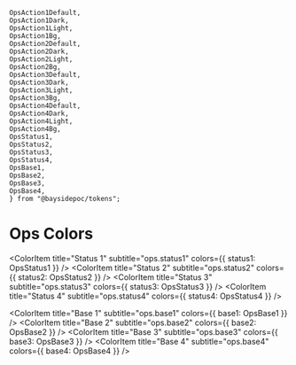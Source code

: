 <!-- Colors.stories.mdx -->

    OpsAction1Default, 
    OpsAction1Dark, 
    OpsAction1Light, 
    OpsAction1Bg,
    OpsAction2Default, 
    OpsAction2Dark, 
    OpsAction2Light, 
    OpsAction2Bg,
    OpsAction3Default, 
    OpsAction3Dark, 
    OpsAction3Light, 
    OpsAction3Bg,
    OpsAction4Default, 
    OpsAction4Dark, 
    OpsAction4Light, 
    OpsAction4Bg,
    OpsStatus1,
    OpsStatus2,
    OpsStatus3,
    OpsStatus4,
    OpsBase1,
    OpsBase2,
    OpsBase3,
    OpsBase4,
    } from "@baysidepoc/tokens";

<Meta title="Tokens/Ops Colors" />

# Ops Colors

<ColorPalette>
  <ColorItem
    title="Action 1"
    subtitle="ops.action1"
    colors={{
      Dark: OpsAction1Dark,
      Default: OpsAction1Default,
      Light: OpsAction1Light,
      Background: OpsAction1Bg,
    }}
  />
  <ColorItem
    title="Action 2"
    subtitle="ops.action2"
    colors={{
      Dark: OpsAction2Dark,
      Default: OpsAction2Default,
      Light: OpsAction2Light,
      Background: OpsAction2Bg,
    }}
  />
  <ColorItem
    title="Action 3"
    subtitle="ops.action3"
    colors={{
      Dark: OpsAction3Dark,
      Default: OpsAction3Default,
      Light: OpsAction3Light,
      Background: OpsAction3Bg,
    }}
  />
  <ColorItem
    title="Action 4"
    subtitle="ops.action4"
    colors={{
      Dark: OpsAction4Dark,
      Default: OpsAction4Default,
      Light: OpsAction4Light,
      Background: OpsAction4Bg,
    }}
  />

  <ColorItem 
    title="Status 1" 
    subtitle="ops.status1"
    colors={{ status1: OpsStatus1 }} 
  />
  <ColorItem 
    title="Status 2" 
    subtitle="ops.status2"
    colors={{ status2: OpsStatus2 }} 
  />
  <ColorItem 
    title="Status 3" 
    subtitle="ops.status3"
    colors={{ status3: OpsStatus3 }} 
  />
  <ColorItem 
    title="Status 4" 
    subtitle="ops.status4"
    colors={{ status4: OpsStatus4 }} 
  />

  <ColorItem 
    title="Base 1" 
    subtitle="ops.base1"
    colors={{ base1: OpsBase1 }} 
  />
  <ColorItem 
    title="Base 2" 
    subtitle="ops.base2"
    colors={{ base2: OpsBase2 }} 
  />
  <ColorItem 
    title="Base 3" 
    subtitle="ops.base3"
    colors={{ base3: OpsBase3 }} 
  />
  <ColorItem 
    title="Base 4" 
    subtitle="ops.base4"
    colors={{ base4: OpsBase4 }} 
  />

</ColorPalette>